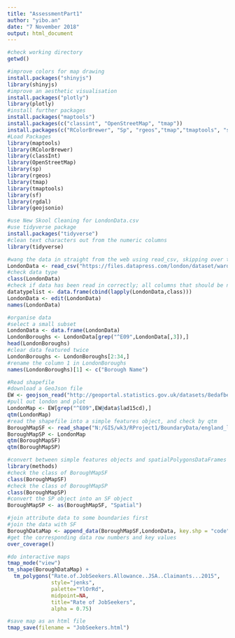 ---
title: "AssessmentPart1"
author: "yibo.an"
date: "7 November 2018"
output: html_document
---

```{r}
#check working directory
getwd()

#improve colors for map drawing
install.packages("shinyjs")
library(shinyjs)
#improve an aesthetic visualisation
install.packages("plotly")
library(plotly)
#install further packages
install.packages("maptools")
install.packages(c("classint", "OpenStreetMap", "tmap"))
install.packages(c("RColorBrewer", "Sp", "rgeos","tmap","tmaptools", "sf", "downloader", "rgdal", "geojsonio"))
#Load Packages
library(maptools)
library(RColorBrewer)
library(classInt)
library(OpenStreetMap)
library(sp)
library(rgeos)
library(tmap)
library(tmaptools)
library(sf)
library(rgdal)
library(geojsonio)

#use New Skool Cleaning for LondonData.csv
#use tidyverse package
install.packages("tidyverse")
#clean text characters out from the numeric columns
library(tidyverse)

#wang the data in straight from the web using read_csv, skipping over the 'n/a'
LondonData <- read_csv("https://files.datapress.com/london/dataset/ward-profiles-and-atlas/2015-09-24T14:21:24/ward-profiles-excel-version.csv", na = "n/a")
#check data type
class(LondonData)
#check if data has been read in correctly; all columns that should be numbers are read in as numeric
datatypelist <- data.frame(cbind(lapply(LondonData,class)))
LondonData <- edit(LondonData)
names(LondonData)

#organise data
#select a small subset
LondonData <- data.frame(LondonData)
LondonBoroughs <- LondonData[grep("^E09",LondonData[,3]),]
head(LondonBoroughs)
#clear data featured twice
LondonBoroughs <- LondonBoroughs[2:34,]
#rename the column 1 in LondonBoroughs
names(LondonBoroughs)[1] <- c("Borough Name")

#Read shapefile
#download a GeoJson file
EW <- geojson_read("http://geoportal.statistics.gov.uk/datasets/8edafbe3276d4b56aec60991cbddda50_2.geojson", what = "sp")
#pull out london and plot
LondonMap <- EW[grep("^E09",EW@data$lad15cd),]
qtm(LondonMap)
#read the shapefile into a simple features object, and check by qtm
BoroughMapSF <- read_shape("N:/GIS/wk3/RProject1/BoundaryData/england_lad_2011.shp", as.sf = TRUE)
BoroughMapSP <- LondonMap
qtm(BoroughMapSF)
qtm(BoroughMapSP)

#convert between simple features objects and spatialPolygonsDataFrames
library(methods)
#check the class of BoroughMapSF
class(BoroughMapSF)
#check the class of BoroughMapSP
class(BoroughMapSP)
#convert the SP object into an SF object
BoroughMapSP <- as(BoroughMapSF, "Spatial")

#join attribute data to some boundaries first
#join the data with SF
BoroughDataMap <- append_data(BoroughMapSF,LondonData, key.shp = "code", key.data = "New.code", ignore.duplicates = TRUE)
#get the corresponding data row numbers and key values
over_coverage()

#do interactive maps
tmap_mode("view")
tm_shape(BoroughDataMap) +
  tm_polygons("Rate.of.JobSeekers.Allowance..JSA..Claimants...2015",
              style="jenks",
              palette="YlOrRd",
              midpoint=NA,
              title="Rate of JobSeekers",
              alpha = 0.75)

#save map as an html file
tmap_save(filename = "JobSeekers.html")

```

